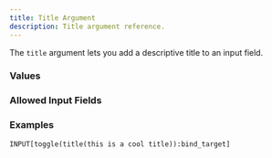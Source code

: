 ```yaml
---
title: Title Argument
description: Title argument reference.
---
```



<InputFieldArgumentInfo type={InputFieldArgumentType.TITLE}></InputFieldArgumentInfo>

The `title` argument lets you add a descriptive title to an input field.

### Values

<InputFieldArgumentValuesInfo type={InputFieldArgumentType.TITLE}></InputFieldArgumentValuesInfo>

### Allowed Input Fields

<InputFieldArgumentAllowedInputFields type={InputFieldArgumentType.TITLE}></InputFieldArgumentAllowedInputFields>

### Examples

```meta-bind
INPUT[toggle(title(this is a cool title)):bind_target]
```
